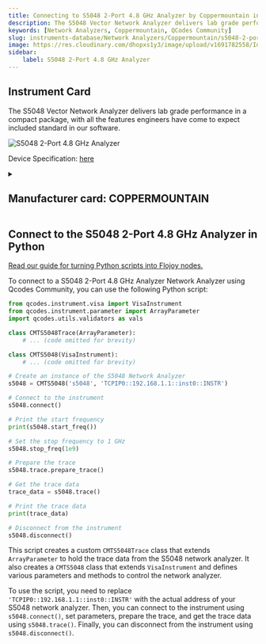 ```yaml
---
title: Connecting to S5048 2-Port 4.8 GHz Analyzer by Coppermountain in Python
description: The S5048 Vector Network Analyzer delivers lab grade performance in a compact package, with all the features engineers have come to expect included standard in our software.
keywords: [Network Analyzers, Coppermountain, QCodes Community] 
slug: instruments-database/Network Analyzers/Coppermountain/s5048-2-port-48-ghz-analyzer 
image: https://res.cloudinary.com/dhopxs1y3/image/upload/v1691782558/Instruments/Network%20Analyzer/S5048-2-Port-4.8-GHz-Analyzer/S5048-2-Port-4.8-GHz-Analyzer.png
sidebar:
    label: S5048 2-Port 4.8 GHz Analyzer 
---
```



## Instrument Card

The S5048 Vector Network Analyzer delivers lab grade performance in a compact package, with all the features engineers have come to expect included standard in our software.

![S5048 2-Port 4.8 GHz Analyzer](https://res.cloudinary.com/dhopxs1y3/image/upload/v1691782558/Instruments/Network%20Analyzer/S5048-2-Port-4.8-GHz-Analyzer/S5048-2-Port-4.8-GHz-Analyzer.png)

Device Specification: [here](https://coppermountaintech.com/wp-content/uploads/2020/04/Compact-S5048-Extended-Specification-Sheet.pdf)

<details style={{ marginTop: "15px"}}>
<summary><h2 style={{display:'inline'}}>Manufacturer card: COPPERMOUNTAIN</h2></summary>

![COPPERMOUNTAIN](https://res.cloudinary.com/dhopxs1y3/image/upload/v1692806129/Instruments/Vendor%20Logos/Coppermountain.png)

**Copper Mountain Technologies** develops innovative RF test and measurement solutions for engineers worldwide that enable engineers to extend their reach.

- Headquarters: US
- Yearly Revenue (millions, USD): 301
- Vendor Website: [here](https://coppermountaintech.com/)

</details>


<FeaturedInstrumentVideo category="NETWORK_ANALYZERS" />

## Connect to the S5048 2-Port 4.8 GHz Analyzer in Python

[Read our guide for turning Python scripts into Flojoy nodes.](https://docs.flojoy.ai/contribution/blocks/custom-flojoy-block/)



<Tabs>
<TabItem value="Flojoy" label="Flojoy" className="flojoy-instrument-tabs">

<SectionsCard category="NETWORK_ANALYZERS" manufacturer="Coppermountain"></SectionsCard>

</TabItem>
<TabItem value="QCodes Community" label="QCodes Community">

To connect to a S5048 2-Port 4.8 GHz Analyzer Network Analyzer using Qcodes Community, you can use the following Python script:

```python
from qcodes.instrument.visa import VisaInstrument
from qcodes.instrument.parameter import ArrayParameter
import qcodes.utils.validators as vals

class CMTS5048Trace(ArrayParameter):
    # ... (code omitted for brevity)

class CMTS5048(VisaInstrument):
    # ... (code omitted for brevity)

# Create an instance of the S5048 Network Analyzer
s5048 = CMTS5048('s5048', 'TCPIP0::192.168.1.1::inst0::INSTR')

# Connect to the instrument
s5048.connect()

# Print the start frequency
print(s5048.start_freq())

# Set the stop frequency to 1 GHz
s5048.stop_freq(1e9)

# Prepare the trace
s5048.trace.prepare_trace()

# Get the trace data
trace_data = s5048.trace()

# Print the trace data
print(trace_data)

# Disconnect from the instrument
s5048.disconnect()
```

This script creates a custom `CMTS5048Trace` class that extends `ArrayParameter` to hold the trace data from the S5048 network analyzer. It also creates a `CMTS5048` class that extends `VisaInstrument` and defines various parameters and methods to control the network analyzer.

To use the script, you need to replace `'TCPIP0::192.168.1.1::inst0::INSTR'` with the actual address of your S5048 network analyzer. Then, you can connect to the instrument using `s5048.connect()`, set parameters, prepare the trace, and get the trace data using `s5048.trace()`. Finally, you can disconnect from the instrument using `s5048.disconnect()`.

</TabItem>
</Tabs>
